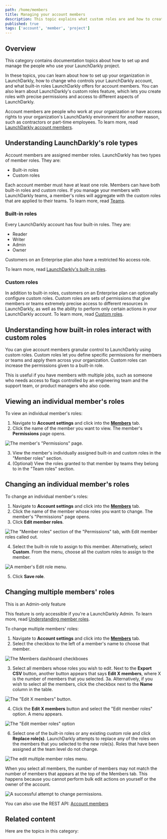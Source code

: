 ```yaml
---
path: /home/members
title: Managing your account members
description: This topic explains what custom roles are and how to create them. Custom roles give access control to everything in LaunchDarkly, from feature flags to metrics, environments, and teams. Enforce access policies that meet your exact workflow needs.
published: true
tags: ['account', 'member', 'project']
---
```


## Overview

This category contains documentation topics about how to set up and manage the people who use your LaunchDarkly project.

In these topics, you can learn about how to set up your organization in LaunchDarkly, how to change who controls your LaunchDarkly account, and what built-in roles LaunchDarkly offers for account members. You can also learn about LaunchDarkly's custom roles feature, which lets you create roles with precise permissions and access to different aspects of LaunchDarkly.

Account members are people who work at your organization or have access rights to your organization's LaunchDarkly environment for another reason, such as contractors or part-time employees. To learn more, read [LaunchDarkly account members](/home/members/managing).

## Understanding LaunchDarkly's role types

Account members are assigned member roles. LaunchDarkly has two types of member roles. They are:

- Built-in roles
- Custom roles

Each account member must have at least one role. Members can have both built-in roles and custom roles. If you manage your members with LaunchDarkly teams, a member's roles will aggregate with the custom roles that are applied to their teams. To learn more, read [Teams](/home/teams).

### Built-in roles

Every LaunchDarkly account has four built-in roles. They are:

- Reader
- Writer
- Admin
- Owner

Customers on an Enterprise plan also have a restricted No access role.

To learn more, read [LaunchDarkly's built-in roles](/home/members/built-in-roles).

### Custom roles

In addition to built-in roles, customers on an Enterprise plan can optionally configure custom roles. Custom roles are sets of permissions that give members or teams extremely precise access to different resources in LaunchDarkly, as well as the ability to perform only certain actions in your LaunchDarkly account. To learn more, read [Custom roles](/home/members/custom-roles).

## Understanding how built-in roles interact with custom roles

You can give account members granular control to LaunchDarkly using custom roles. Custom roles let you define specific permissions for members or teams and apply them across your organization. Custom roles can increase the permissions given to a built-in role.

This is useful if you have members with multiple jobs, such as someone who needs access to flags controlled by an engineering team and the support team, or product managers who also code.

## Viewing an individual member's roles

To view an individual member's roles:

1. Navigate to **Account settings** and click into the [**Members**](https://app.launchdarkly.com/settings/members) tab.
2. Click the name of the member you want to view. The member's **Permissions** page opens.

![The member's "Permissions" page.](settings-member-permissions.png)

3. View the member's individually assigned built-in and custom roles in the "Member roles" section.
4. (Optional) View the roles granted to that member by teams they belong to in the "Team roles" section.

## Changing an individual member's roles

To change an individual member's roles:

1. Navigate to **Account settings** and click into the [**Members**](https://app.launchdarkly.com/settings/members) tab.
2. Click the name of the member whose roles you want to change. The member's "Permissions" page opens.
3. Click **Edit member roles**.

![The "Member roles" section of the "Permissions" tab, with Edit member roles called out.](settings-member-permissions-member-roles.png)

4. Select the built-in role to assign to this member. Alternatively, select **Custom**. From the menu, choose all the custom roles to assign to the member.

![A member's Edit role menu.](edit-member-roles-built-in.png)

5. Click **Save role**.

## Changing multiple members' roles

<Callout intent="info">
<CalloutTitle>This is an Admin-only feature</CalloutTitle>
<CalloutDescription>

This feature is only accessible if you're a LaunchDarkly Admin. To learn more, read [Understanding member roles](/home/members/managing#understanding-member-roles).

</CalloutDescription>
</Callout>

To change multiple members' roles:

1. Navigate to **Account settings** and click into the [**Members**](https://app.launchdarkly.com/settings/members) tab.
2. Select the checkbox to the left of a member's name to choose that member.

![The Members dashboard checkboxes](member-dashboard-checkboxes.png)

3. Select all members whose roles you wish to edit. Next to the **Export CSV** button, another button appears that says **Edit X members**, where X is the number of members that you selected.
   3a. Alternatively, if you wish to select all the members, click the checkbox next to the **Name** column in the table.

![The "Edit X members" button.](edit-x-members-button.png)

4. Click the **Edit X members** button and select the "Edit member roles" option. A menu appears.

![The "Edit member roles" option](edit-member-roles-option.png)

6. Select one of the built-in roles or any existing custom role and click **Replace role(s)**. LaunchDarkly attempts to replace any of the roles on the members that you selected to the new role(s). Roles that have been assigned at the team level do not change.

![The edit multiple member roles menu.](edit-multiple-member-roles-modal.png)

When you select all members, the number of members may not match the number of members that appears at the top of the Members tab. This happens because you cannot perform bulk edit actions on yourself or the owner of the account.

![A successful attempt to change permissions.](edit-member-roles-toast.png)

<LearnMore>

You can also use the REST API: [Account members](https://apidocs.launchdarkly.com/tag/Account-members/)

</LearnMore>

## Related content

Here are the topics in this category:

<ChildPageList path="/home/members" unsorted="true" />
